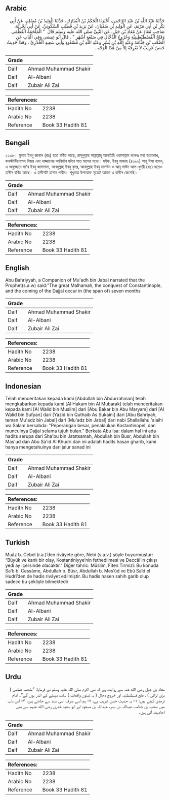 ## Arabic


<div dir="rtl" lang="ar" style={{fontSize:'larger',backgroundColor:'#f8f9fa',padding:20}}>
حَدَّثَنَا عَبْدُ اللَّهِ بْنُ عَبْدِ الرَّحْمَنِ، أَخْبَرَنَا الْحَكَمُ بْنُ الْمُبَارَكِ، حَدَّثَنَا الْوَلِيدُ بْنُ مُسْلِمٍ، عَنْ أَبِي بَكْرِ بْنِ أَبِي مَرْيَمَ، عَنِ الْوَلِيدِ بْنِ سُفْيَانَ، عَنْ يَزِيدَ بْنِ قُطَيْبٍ السَّكُونِيِّ، عَنْ أَبِي بَحْرِيَّةَ، صَاحِبِ مُعَاذٍ عَنْ مُعَاذِ بْنِ جَبَلٍ، عَنِ النَّبِيِّ صلى الله عليه وسلم قَالَ ‏ "‏ الْمَلْحَمَةُ الْعُظْمَى وَفَتْحُ الْقُسْطَنْطِينِيَّةِ وَخُرُوجُ الدَّجَّالِ فِي سَبْعَةِ أَشْهُرٍ ‏"‏ ‏.‏ قَالَ أَبُو عِيسَى وَفِي الْبَابِ عَنِ الصَّعْبِ بْنِ جَثَّامَةَ وَعَبْدِ اللَّهِ بْنِ بُسْرٍ وَعَبْدِ اللَّهِ بْنِ مَسْعُودٍ وَأَبِي سَعِيدٍ الْخُدْرِيِّ ‏.‏ وَهَذَا حَدِيثٌ حَسَنٌ غَرِيبٌ لاَ نَعْرِفُهُ إِلاَّ مِنْ هَذَا الْوَجْهِ ‏.‏
</div>
<div style={{backgroundColor:'#f8f9fa',padding:20, marginBottom: 10}}><table> <thead> <tr> <th>Grade</th> <th></th> </tr> </thead> <tbody> <tr><td>Daif</td><td>Ahmad Muhammad Shakir</td></tr><tr><td>Daif</td><td>Al-Albani</td></tr><tr><td>Daif</td><td>Zubair Ali Zai</td></tr></tbody></table><table> <thead> <tr> <th>References:</th> <th></th> </tr> </thead> <tbody><tr><td>Hadith No</td><td>2238</td></tr><tr><td>Arabic No</td><td>2238</td></tr><tr><td>Reference</td><td>Book 33 Hadith 81</td></tr></tbody></table></div>

## Bengali


<div dir="ltr" lang="bn" style={{fontSize:'larger',backgroundColor:'#f8f9fa',padding:20}}>
২২৩৮। মুআয ইবনু জাবাল (রাঃ) হতে বর্ণিত আছে, রাসূলুল্লাহ সাল্লাল্লাহু আলাইহি ওয়াসাল্লাম বলেনঃ মহা হত্যাকাণ্ড, কনস্টান্টিনোপল বিজয় এবং দাজ্জালের আবির্ভাব ঘটবে সাত মাসের মধ্যে। যঈফ, ইবনু মাজাহ (৪০৯২) আবূ ঈসা বলেন, এ অনুচ্ছেদে সা'ব ইবনু জাসসামা, আবদুল্লাহ ইবনু বুসর, আবদুল্লাহ ইবনু মাসউদ ও আবূ সাঈদ আল-খুদরী (রাঃ) হতেও হাদীস বর্ণিত আছে। এ হাদীসটি হাসান গারীব। শুধুমাত্র উপরোক্ত সূত্রেই আমরা এ হাদীস জেনেছি।
</div>
<div style={{backgroundColor:'#f8f9fa',padding:20, marginBottom: 10}}><table> <thead> <tr> <th>Grade</th> <th></th> </tr> </thead> <tbody> <tr><td>Daif</td><td>Ahmad Muhammad Shakir</td></tr><tr><td>Daif</td><td>Al-Albani</td></tr><tr><td>Daif</td><td>Zubair Ali Zai</td></tr></tbody></table><table> <thead> <tr> <th>References:</th> <th></th> </tr> </thead> <tbody><tr><td>Hadith No</td><td>2238</td></tr><tr><td>Arabic No</td><td>2238</td></tr><tr><td>Reference</td><td>Book 33 Hadith 81</td></tr></tbody></table></div>

## English


<div dir="ltr" lang="en" style={{fontSize:'larger',backgroundColor:'#f8f9fa',padding:20}}>
Abu Bahriyyah, a Companion of Mu'adh bin Jabal narrated that the Prophet(s.a.w) said:"The great Malhamah, the conquest of Constantinople, and the coming of the Dajjal occur in (the span of) seven months
</div>
<div style={{backgroundColor:'#f8f9fa',padding:20, marginBottom: 10}}><table> <thead> <tr> <th>Grade</th> <th></th> </tr> </thead> <tbody> <tr><td>Daif</td><td>Ahmad Muhammad Shakir</td></tr><tr><td>Daif</td><td>Al-Albani</td></tr><tr><td>Daif</td><td>Zubair Ali Zai</td></tr></tbody></table><table> <thead> <tr> <th>References:</th> <th></th> </tr> </thead> <tbody><tr><td>Hadith No</td><td>2238</td></tr><tr><td>Arabic No</td><td>2238</td></tr><tr><td>Reference</td><td>Book 33 Hadith 81</td></tr></tbody></table></div>

## Indonesian


<div dir="ltr" lang="id" style={{fontSize:'larger',backgroundColor:'#f8f9fa',padding:20}}>
Telah menceritakan kepada kami [Abdullah bin Abdurrahman] telah mengkabarkan kepada kami [Al Hakam bin Al Mubarak] telah menceritakan kepada kami [Al Walid bin Muslim] dari [Abu Bakar bin Abu Maryam] dari [Al Walid bin Sufyan] dari [Yazid bin Quthaib As Sukaini] dari [Abu Bahriyah, teman Mu'adz bin Jabal] dari [Mu'adz bin Jabal] dari nabi Shallallahu 'alaihi wa Salam bersabda: "Peperangan besar, penaklukan Kostantinopel, dan munculnya Dajjal selama tujuh bulan." Berkata Abu Isa: dalam hal ini ada hadits serupa dari Sha'bu bin Jatstsamah, Abdullah bin Busr, Abdullah bin Mas'ud dan Abu Sa'id Al Khudri dan ini adalah hadits hasan gharib, kami hanya mengetahuinya dari jalur sanad ini
</div>
<div style={{backgroundColor:'#f8f9fa',padding:20, marginBottom: 10}}><table> <thead> <tr> <th>Grade</th> <th></th> </tr> </thead> <tbody> <tr><td>Daif</td><td>Ahmad Muhammad Shakir</td></tr><tr><td>Daif</td><td>Al-Albani</td></tr><tr><td>Daif</td><td>Zubair Ali Zai</td></tr></tbody></table><table> <thead> <tr> <th>References:</th> <th></th> </tr> </thead> <tbody><tr><td>Hadith No</td><td>2238</td></tr><tr><td>Arabic No</td><td>2238</td></tr><tr><td>Reference</td><td>Book 33 Hadith 81</td></tr></tbody></table></div>

## Turkish


<div dir="ltr" lang="tr" style={{fontSize:'larger',backgroundColor:'#f8f9fa',padding:20}}>
Muâz b. Cebel (r.a.)’den rivâyete göre, Nebi (s.a.v.) şöyle buyurmuştur: “Büyük ve kanlı bir olay, Kostantiniyye’nin fethedilmesi ve Deccâl’ın çıkışı yedi ay içersinde olacaktır.” Diğer tahric: Müslim, Fiten Tirmizî: Bu konuda Sa’b b. Cessâme, Abdullah b. Büsr, Abdullah b. Mes’ûd ve Ebû Saîd el Hudrî’den de hadis rivâyet edilmiştir. Bu hadis hasen sahih garib olup sadece bu şekliyle bilmektedir
</div>
<div style={{backgroundColor:'#f8f9fa',padding:20, marginBottom: 10}}><table> <thead> <tr> <th>Grade</th> <th></th> </tr> </thead> <tbody> <tr><td>Daif</td><td>Ahmad Muhammad Shakir</td></tr><tr><td>Daif</td><td>Al-Albani</td></tr><tr><td>Daif</td><td>Zubair Ali Zai</td></tr></tbody></table><table> <thead> <tr> <th>References:</th> <th></th> </tr> </thead> <tbody><tr><td>Hadith No</td><td>2238</td></tr><tr><td>Arabic No</td><td>2238</td></tr><tr><td>Reference</td><td>Book 33 Hadith 81</td></tr></tbody></table></div>

## Urdu


<div dir="rtl" lang="ur" style={{fontSize:'larger',backgroundColor:'#f8f9fa',padding:20}}>
معاذ بن جبل رضی الله عنہ سے روایت ہے کہ نبی اکرم صلی اللہ علیہ وسلم نے فرمایا: ”ملحمہ عظمی ( بڑی لڑائی ) ، فتح قسطنطنیہ اور خروج دجال ( یہ تینوں واقعات ) سات مہینے کے اندر ہوں گے“۔ امام ترمذی کہتے ہیں: ۱- یہ حدیث حسن غریب ہے، ۲- ہم اسے صرف اسی سند سے جانتے ہیں، ۳- اس باب میں صعب بن جثامہ، عبداللہ بن بسر، عبداللہ بن مسعود اور ابو سعید خدری رضی الله عنہم سے بھی احادیث آئی ہیں۔
</div>
<div style={{backgroundColor:'#f8f9fa',padding:20, marginBottom: 10}}><table> <thead> <tr> <th>Grade</th> <th></th> </tr> </thead> <tbody> <tr><td>Daif</td><td>Ahmad Muhammad Shakir</td></tr><tr><td>Daif</td><td>Al-Albani</td></tr><tr><td>Daif</td><td>Zubair Ali Zai</td></tr></tbody></table><table> <thead> <tr> <th>References:</th> <th></th> </tr> </thead> <tbody><tr><td>Hadith No</td><td>2238</td></tr><tr><td>Arabic No</td><td>2238</td></tr><tr><td>Reference</td><td>Book 33 Hadith 81</td></tr></tbody></table></div>